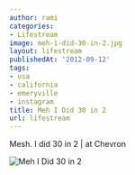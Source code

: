 ```yaml
---
author: rami
categories:
- Lifestream
image: meh-i-did-30-in-2.jpg
layout: lifestream
publishedAt: '2012-09-12'
tags:
- usa
- california
- emeryville
- instagram
title: Meh I Did 30 in 2
url: lifestream
---
```


Mesh. I did 30 in 2 | at Chevron

![Meh I Did 30 in 2](/assets/images/content/lifestream/meh-i-did-30-in-2.jpg)